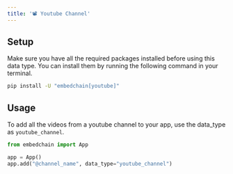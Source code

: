 ```yaml
---
title: '📽️ Youtube Channel'
---
```


## Setup

Make sure you have all the required packages installed before using this data type. You can install them by running the following command in your terminal.

```bash
pip install -U "embedchain[youtube]"
```

## Usage

To add all the videos from a youtube channel to your app, use the data_type as `youtube_channel`.

```python
from embedchain import App

app = App()
app.add("@channel_name", data_type="youtube_channel")
```

